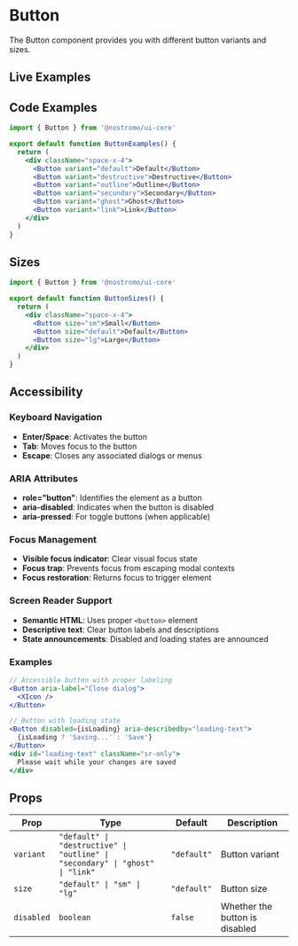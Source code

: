 
# Button

The Button component provides you with different button variants and sizes.

## Live Examples

<StorybookEmbed story="components-button--default" />

<StorybookEmbed story="components-button--all-variants" />

<StorybookEmbed story="components-button--all-sizes" />

## Code Examples

```jsx
import { Button } from '@nostromo/ui-core'

export default function ButtonExamples() {
  return (
    <div className="space-x-4">
      <Button variant="default">Default</Button>
      <Button variant="destructive">Destructive</Button>
      <Button variant="outline">Outline</Button>
      <Button variant="secondary">Secondary</Button>
      <Button variant="ghost">Ghost</Button>
      <Button variant="link">Link</Button>
    </div>
  )
}
```

## Sizes

```jsx
import { Button } from '@nostromo/ui-core'

export default function ButtonSizes() {
  return (
    <div className="space-x-4">
      <Button size="sm">Small</Button>
      <Button size="default">Default</Button>
      <Button size="lg">Large</Button>
    </div>
  )
}
```

## Accessibility

### Keyboard Navigation
- **Enter/Space**: Activates the button
- **Tab**: Moves focus to the button
- **Escape**: Closes any associated dialogs or menus

### ARIA Attributes
- **role="button"**: Identifies the element as a button
- **aria-disabled**: Indicates when the button is disabled
- **aria-pressed**: For toggle buttons (when applicable)

### Focus Management
- **Visible focus indicator**: Clear visual focus state
- **Focus trap**: Prevents focus from escaping modal contexts
- **Focus restoration**: Returns focus to trigger element

### Screen Reader Support
- **Semantic HTML**: Uses proper `<button>` element
- **Descriptive text**: Clear button labels and descriptions
- **State announcements**: Disabled and loading states are announced

### Examples
```jsx
// Accessible button with proper labeling
<Button aria-label="Close dialog">
  <XIcon />
</Button>

// Button with loading state
<Button disabled={isLoading} aria-describedby="loading-text">
  {isLoading ? 'Saving...' : 'Save'}
</Button>
<div id="loading-text" className="sr-only">
  Please wait while your changes are saved
</div>
```

## Props

| Prop | Type | Default | Description |
|------|------|---------|-------------|
| `variant` | `"default" \| "destructive" \| "outline" \| "secondary" \| "ghost" \| "link"` | `"default"` | Button variant |
| `size` | `"default" \| "sm" \| "lg"` | `"default"` | Button size |
| `disabled` | `boolean` | `false` | Whether the button is disabled |
